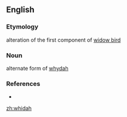 ==English==

===Etymology===
alteration of the first component of [[widow bird]]

===Noun===
alternate form of [[whydah]]

===References===
* {{R:Websters}}

[[zh:whidah]]